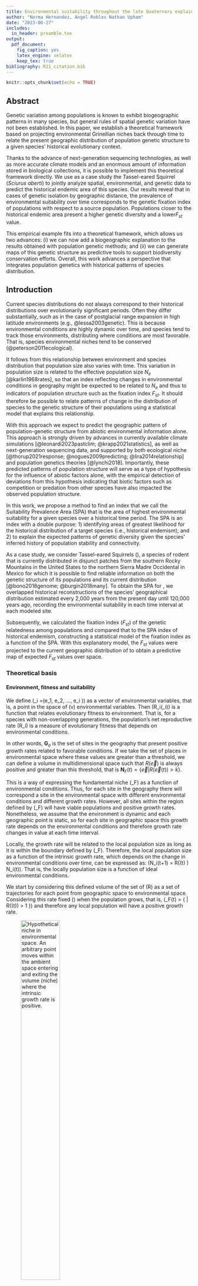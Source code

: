 ```yaml
---
title: Environmental suitability throughout the late Quaternary explains population genetic diversity. 
author: "Norma Hernandez, Angel Robles Nathan Upham"
date: "2023-06-27"
includes:
  in_header: preamble.tex
output: 
  pdf_document:
    fig_caption: yes
    latex_engine: xelatex 
    keep_tex: true
bibliography: R21_citation.bib
---
```


```r
knitr::opts_chunk$set(echo = TRUE)
```

## Abstract

Genetic variation among populations is known to exhibit biogeographic patterns in many species, but general rules of spatial genetic variation have not been established. In this paper, we establish a theoretical framework based on projecting environmental Grinellian niches back through time to relate the present geographic distribution of population genetic structure to a given species' historical evolutionary context. 

Thanks to the advance of next-generation sequencing technologies, as well as more accurate climate models and an enormous amount of information stored in biological collections, it is possible to implement this theoretical framework directly. We use as a case study the Tassel-eared Squirrel (*Sciurus aberti*) to jointly analyze spatial, environmental, and genetic data to predict the historical endemic area of this species. Our results reveal that in cases of genetic isolation by geographic distance, the prevalence of environmental suitability over time corresponds to the genetic fixation index of populations with respect to a source population. Populations closer to the historical endemic area present a higher genetic diversity and a lower$F_{st}$ value. 

This empirical example fits into a theoretical framework, which allows us two advances: (i) we can now add a biogeographic explanation to the results obtained with population genetic methods; and (ii) we can generate maps of this genetic structure as predictive tools to support biodiversity conservation efforts. Overall, this work advances a perspective that integrates population genetics with historical patterns of species distribution.

## Introduction

Current species distributions do not always correspond to their
historical distributions over evolutionarily significant periods. Often they differ substantially, such as in the case of postglacial range expansion in high latitude environments (e.g., @lessa2003genetic). This is because environmental conditions are highly dynamic over time, and species
tend to track those environments, distributing where conditions are most favorable. That is, species environmental niches tend to be conserved (@peterson2011ecological).

It follows from this relationship between environment and species distribution that population size also varies with time. This variation in population size is related to the effective population size $N_e$
[@karlin1968rates], so that an index reflecting changes in environmental
conditions in geography might be expected to be related to $N_e$ and thus to indicators of population structure such as the fixation index
$F_{st}$. It should therefore be possible to relate patterns of change in the distribution of species to the genetic structure of their populations using a statistical model that explains this relationship.

With this approach we expect to predict the geographic pattern of population-genetic structure from abiotic environmental information alone. This approach is strongly driven by advances in currently available climate simulations [@leonardi2023pastclim; @krapp2021statistics], as well as next-generation sequencing data, and supported by both ecological niche [@thorup2021response; @nogues2009predicting; @lira2014relationship] and population genetics theories [@lynchi2018]. Importantly, these predicted patterns of population structure will serve as a type of \textit{a priori} hypothesis for the influence of abiotic factors alone, with the empirical detection of deviations from this hypothesis indicating that biotic factors such as competition or predation from other species have also impacted the observed population structure.

In this work, we propose a method to find an index that we call the Suitability Prevalence Area (SPA) that is the area of highest environmental suitability for a given species over a historical time period. The SPA is an index with a double purpose: 1) identifying areas of greatest likelihood for the historical distribution of a target species (i.e., historical endemism); and 2) to explain the expected patterns of genetic diversity given the species' inferred history of population stability and connectivity. 

As a case study, we consider Tassel-eared Squirrels (\textit{Sciurus aberti}), a species of rodent that is currently distributed in disjunct patches from the southern Rocky Mountains in the United States to the northern Sierra Madre Occidental in Mexico for which it is possible to find reliable information on both the genetic structure of its populations and its current distribution [@bono2018genome; @burgin2018many]. To obtain the SPA for \textit{S. aberti}, we overlapped historical reconstructions of the species' geographical distribution estimated every 2,000 years from the present day until 120,000 years ago, recording the environmental suitability in each time interval at each modeled site.

Subsequently, we calculated the fixation index ($F_{st}$) of the genetic relatedness among populations and compared that to the SPA index of historical endemism, constructing a statistical model of the fixation index as a function of the SPA. With this explanatory model, the $F_{st}$ values were projected to the current geographic distribution of \textit{S. aberti} to obtain a predictive map of expected $F_{st}$ values over space.


### Theoretical basis

#### Environment, fitness and suitability

We define \(\vec{e}_i =(e_1, e_2, ..., e_i )\) as a vector of
environmental variables, that is, a point in the space of \(v\)
environmental variables. Then \(R_i(\vec{e}_i)\) is a function that
relates evolutionary fitness to environment. That is, for a species with
non-overlapping generations, the population's net reproductive rate 
\(R_i\) is a measure of evolutionary fitness that depends on
environmental conditions. 

In other words, $\mathbf{G}_o$ is the set of sites in the geography that present positive growth rates related to favorable conditions. If we take the set of places in environmental space where these values are greater than a threshold, we can define a volume in multidimensional space such that $R(\vec{e})$ is always positive and greater than this threshold, that is $\mathbf{N}_F(t) = \{\vec{e} | R(\vec{e}(t)) > k \}$.

This is a way of expressing the fundamental niche \(\mathbf{N}_F\) as a function of environmental conditions. Thus, for each site in the geography there will
correspond a site in the environmental space with different
environmental conditions and different growth rates. However, all sites
within the region defined by \(\mathbf{N}_F\) will have viable
populations and positive growth rates. Nonetheless, we assume that the environment is dynamic and each geographic point is static, so for each site in
geographic space this growth rate depends on the environmental conditions and
therefore growth rate changes in value at each time interval.

Locally, the growth rate will be related to the local population
size as long as it is within the boundary defined by \(\mathbf{N}_F\).
Therefore, the local population size as a function of the intrinsic growth rate, which depends on the change in environmental conditions over time, can be expressed as:
\(N_i(t+1) = R(\vec{e_i}(t) ) N_i(t)\). That is, the locally population size is a function of ideal environmental conditions.


We start by considering this defined volume of the set of \(R\) as a
set of trajectories for each point from geographic space to
environmental space. Considering this rate fixed \(\mathbf{R}\) when
the population grows, that is,
\(\mathbf{N}_F(t) = \{\vec{e} | R(\vec{e}(t)) > 1 \}\) and therefore
any local population will have a positive growth rate.

![Hypothetical niche in environmental space. An arbitrary point moves within the ambient space entering and exiting the volume (niche) where the intrinsic growth rate is positive.](all_figures/figure_1.png){width=50%}


This equation was proposed by Soberon and Peterson [-@soberon2020shape] to relate demographics to a function of evolutionary fitness and environment. In that study they tested the validity with monthly variables and empirical values on a short time scale. relating life history parameters and the environmental suitability of niche models.


This set can be seen as a convex volume in environmental space and we
relate this growth rate to an environmental suitability function bounded
between \(0\) and \(1\), for example, for a unimodal multivariate probability density function,
it would be equivalent to the distance from the maximum of the function.
That is, the fitness-related environmental suitability can be any
function such that it is \(0\) if \(R_i(\vec{e}_i) > 1\) and \(1\) when
\(R\) is evaluated at the expected value of \(\vec {e}\) for all values
of \(R_i(\vec{e}_i) > 1\). In a practical way, \(\mathbf{N}_F\) is
approximated from points of presence in the geography obtained from
databases, numerically approximating a convex surface with a surface
\(\mathbf{N}_R\) of the environmental space.


Once we have an approximation of this volume, we consider that each
point in the geography is static and has a trajectory in the
environmental space and that for each trajectory, the fitness function
changes and, therefore, the suitability function changes but not
accordingly, in a homogeneous way, if not more so that each site
presents different displacement rates and different demographic rates.

The goal of this theoretical approach is not to know the shape of the function of $R$ but rather to find this local variation relating this value of $R$ and the function $\mathbf{N}_F$ with a function $ S_i(\ vec{e}_i)$ of environmental suitability that can be estimated from known methods of applied mathematics and machine learning (for example the case of Maxent, [@phillips2006maximum]), i.e. :

$$
N_i \propto  S_i(\vec{e}_i)
$$
Population size locally is a function of environmental suitability, where if suitability is $0$ the population is $0$ and if suitability is $1$ the population has a maximum growth rate $R_i(\vec{e}_i)$ in some point of the environmental space.

#### Genetic variation and effective population size

On the other hand, loss of heterozygosity may be related to the amount of genetic variation present in the absence of mutation and selection, so theoretically, one would expect a strong correlation between effective population size and heterozygosity on the basis of population genetics. We start from the assumption that in the absence of gene flow between subpopulations, the rate of fixation by isolation depends on the effective population size $N_e$ when subpopulations diverge from a common ancestor in $t$ generations. [@hedrick2005standardized: @wright1943isolation, @lynchi2018]:

$$
F_{st}(t) = 1 - e^{-kt/N_e } 
$$

where we assume, according to Nei [@nei1986definition], that genetic drift within each subpopulation causes the average heterozygosity between populations ($H_s$) to approach zero ($F_{st} = 1 - H_s/H_t$), i.e., for $t=0$ $F_{st} = 0$ and for very large $t$ the index is $1$.
that is, for $t=0$ $F_{st} = 0$ and for very large $t$ the index is $1$. We have included a constant $k$ without loss of generalization.  

Using $e(x) = \sum_{k=0}^{\infty} \frac{x^k}{k!} = 1 + x + \frac{x^2}{2} + ...$ and leaving to first order for $N_e$ large enough

$$
F_{st} \approx \frac{kt}{N_e} + C
$$

Moreover, the effective population can be estimated as the harmonic mean of the population in a demographic time series [@karlin1968rates] for $\tau$ generations $\frac{1}{N_e} \approx \frac{1}{\tau}\Big({\frac{1}{N_1} + \frac{1}{N_2} + ... + \frac{1}{N_\tau} } \Big)$. We substitute the harmonic mean into the above equation, considering that although the number of generations is not exactly equal to the time of the fixation index, they are expected to be very close:

$$
F_{st} \approx \Big (kt\Big)  \frac{1}{\tau}\sum_{j=1}^{\tau}\frac{1}{N_j} 
$$

#### Relationship between the fixation index and environmental suitability
We can infer locally for each population $N_i$ in the geography expect to be proportional to the environmental suitability for each time considered, 
For simplification in the index we select a $N_i$ population in the geography and infer that locally, this population is proportional to the environmental suitability in each time considered, i. e. $N_{j} \propto S_{j}(\vec{e}_{j})$  (each index $j$ is for the generation time), as we describe above, so we can asume an harmonic mean of suitabilities $\frac{1}{\tau}\sum_{j = 1}^{\tau} \frac{1}{S_j}  = \frac{1}{S}$ and substitue in the previous equation:


$$
F_{st} \approx \Big (kt\Big)  \frac{1}{\tau}\sum_{j=1}^{\tau}\frac{1}{S_j(\vec{e_j})}
$$

We call this harmonic mean of environmental suitability *Suitability prevalence index *($S$) given between $0$ and $1$, since it reflects the rate of population growth as a function of environment over a period of time. Thus we have a way to check that the loss of heterozygosity (through the fixation index $F_{st}$) is inversely proportional to the suitability prevalence for an $i$ site in the geography:


$$
F_{i}^{st}= \frac{\beta_0}{S_i} + \beta_1
$$
If we consider all sites in the available geography, we call this
harmonic mean \emph{Suitability Prevalence Area}
\(\mathbf{S} = \{S_i | S_i > k\}\) (SPA) since we expect that areas
where the \(F_{st}\) is lower are in areas where the prevalence over
time is higher, i.e.~environmental conditions remain suitable for a
significant period of time and therefore no effects of genetic drift of
populations have occurred. Conversely, it is expected that in
populations with a high fixation index value, suitability will not have
prevailed over the same time interval even though conditions currently
exist and populations are present.

## Methods

We summarize our 5 steps predictive approach in the figure 2.

<p align="center">
![Realized niche in environmental space. A point dynamically moves along different time slices](all_figures/figure_2.png){width=30%}
</p>

We propose a method to find the Suitability Prevalence Area (SPA) as an index with a dual purpose: 1) to find endemic areas to delimit the historical distribution of species and 2) to explain patterns of genetic diversity.  

The method for estimating SPA consists of a series of 4 steps:

1. Model the potential distribution of a taxon with present-day environmental conditions and obtain an environmental suitability map.
2. Project the potential distribution model to various environmental scenarios in the past with constant time steps and obtain the environmental suitability for each time scenario.
3. Characterize past analogous climates and retain projections only for sites with climates analogous to the present.
4. Generate a harmonic mean suitability map for all time slices.

Subsequently, one application of the SPA is to explain genetic diversity (the fixation index) as a function of the SPA and project it to the geography. For this it is necessary to perform a series of steps, which consist of:

- Obtain georeferenced points of genetically structured populations with fixation index values.
- Extract values from the SPA map with these points. 
- Perform a linear model of the fixation index value with respect to the SPA.
- With the linear model all SPA values of suitability are interpolated.
- Generate a map with all the values interpolated by the model.

As a case study we consider squirrels (*Sciurus aberti*), a species currently distributed in disjunct patches from the southern Rocky Mountains in the United States to the northern Sierra Madre Occidental in Mexico for which it is possible to find reliable information on both the genetic structure of its populations and its current distribution [@bono2018genome; @burgin2018many]. In order to select this species, we list the following considerations: 

As a case study, we consider squirrels (\emph{Sciurus aberti}), a species
currently distributed in disjunct patches from the southern Rocky
Mountains in the United States to the northern Sierra Madre Occidental
in Mexico for which it is possible to find reliable information on both
the genetic structure of its populations and its current distribution
[@bono2018genome; @burgin2018many]. In order to select this species,
we list the following considerations:

- Since it is a medium-sized mammal (0.5 kg) its identification is easy.
- The subspecies are geographically isolated, since they are found in pine forests surrounded by desert. Therefore we can consider the assumption of isolation by distance [@wright1943isolation]. 
- It has low speciation rate (0.25) [@upham2019inferring], therefore, we assume that its fundamental niche is stable over time.
- There is fixation index information [@bono2018genome] for different populations of the subspecies, which is useful for using SPA as a way to explain genetic differentiation between populations.

### Unique occurrence records 
We have downloaded geographic information on Sciurus aberti from the open access platform Global Biodiversity Information Facility (GBIF). Subsequently, we eliminated duplicate records, those without precise coordinates and those with uncorroborated collection information. Once the unique occurrence records were obtained, we filtered the geographic space in order to avoid overpredictions in the spatial distribution models caused by the agglomeration of occurrence points. The filtering consisted of superimposing the records in the geographic space, then we made 5 latitudinal slices of 5 degrees of separation between each one, from latitude 20 degrees south to latitude 45 degrees north, taking as criteria the known distribution of the species and the ecoregions of North America, level 1 (downloaded from the US Environmental Protection Agency, 2010). Once the geographic space was segmented, we left the same number of records for each band (30 records per band) obtaining a total of 150 unique records of presence.

### Environmental characterization
The environmental information to generate the models, from the present and the reconstruction to the past, was obtained from Pastclim 1.2, an R statistical software package designed to download and manipulate paleoclimatic datasets. In our particular case we chose the Beyer at al. @beyer2020high set as it has environmental information available up to 120 000 BE, significantly evolutionary time, at 2000 year time intervals based on Global Circulation Models HadCM3 [@singarayer2010high] and HadAM3H [@valdes2017bridge].  The environmental dataset has 17 bias-corrected bioclimatic variables, reduced spatial scale and spatial resolution of 0.5°square cells.  

### Accessibility region ($\textbf{M}$).
Species distribution models according to the BAM diagram [@soberon2005interpretation] states that the geographic range occupied by a species ($\textbf{G}_o$) is the region of appropriate assemblages in terms of abiotic conditions. The region $\textbf{M}$ represents in geography areas in which the species has access due to its colonization capabilities and the structure of geographic barriers within a specific period of time [@soberon2009niches].

In this study we selected a set of North American ecoregions for modeling to delimit our Accessibility region. We took into account ecoregions that overlap with the known distribution of the species and also took into account neighboring ecoregions to increase the potential accessibility in projection scenarios to the past. Thus, regions 5, 6, 9, 10, 12, 13 of the level I ecoregions (<https://www.epa.gov/>) were selected.

### Niche models 
#### Current distribution
Estimating niche boundaries for species occurrence is called ecological niche modeling (ENM), and when the emphasis is on geographic distribution, it is known as species distribution modeling (SDM) [@guisan2005predicting; @peterson2012species; @saupe2012variation]. We model the current distribution of S. aberti using the MAXENT 3.4.4 algorithm [@phillips2006maximum], which is a correlative model based on the maximum entropy principle used to estimate species distributions. The output of Maxent is a relative occurrence rate (ROR) interpreted as a probability of habitat suitability given observed environmental conditions by presence-only points [@merow2013practical]. 

The parameterization was performed with the default values of the program with the exception of the "extrapolate" and "clamping" options to avoid artificial extrapolations in the extreme values of the climatic variables used in the models. To calibrate the models we used 70% of the records and the remaining 30% to validate them. 

In order to give statistical certainty and to consider uncertainty, as well as to reduce overfitting and to have a suitable model to extrapolate to past scenarios, 10 replications were performed for each model using a cross-validation with the training data. In the end, the average model of these replications was considered as the result.

We evaluated the statistical significance of the resulting models for the present using the partial ROC test [@peterson2008rethinking], which is a modification of the ROC (receiver Operation Characteristic) test. The results of this test are proportions (ratios) of the area under the curve of the model with respect to a null model, product of repetitions that allow to statistically evaluate the areas under the curve (AUC) in relation to that expected by chance [@peterson2008rethinking], where a value derived by chance would be $0$ and an acceptable value, according to the proportion of minimum omission errors tolerated in the model, would be greater than $1$. A different set of test data was used on the average model of the replicates and in this way the reduction of overfitting was guaranteed.

#### Reconstruction to the past
The average model obtained from Maxent was extrapolated to environmental conditions into the past. Environmental layers were taken from pastclim [@leonardi2023pastclim] in 2000 year time slices to cover a total of 120 000 years. For each scenario into the past, 10 replicates were cross-validated and averaged. For each projection into the past, as well as the model of the present, we generated a binary map at a suitability threshold of 90\% to get an estimate of the area distribution for each time slice in pixels. In addition we fit a locally estimated scatterplot smoothing (loess) model to the time series trend area using the R package stats in order to observe patterns in the area - timeline scatterplot. 


### Suitability Prevalence Area (SPA)
Finally, to generate the SPA, both the average projection of the present and all the average projections of the past are considered. The output files are read in raster format.

A harmonic mean is performed as follows:
For each layer the inverse of each cell value is obtained. Then the inverse values are summed by cells and divided by the number of scenarios. Finally, the inverse of each cell is obtained. It is important to consider that the Maxent outputs may contain very small values close to zero in many cells, for this reason we added a small amount of $0.001$ to all the values in all the maps so that when obtaining the harmonic mean we could have an inverse value for values close to zero without altering the biological sense of environmental suitability.

### Endemic historic Area
To calculate the historic endemic area, the SPA result is taken and a threshold is applied to generate a binary map according to the $mathbf{S}$ equation. This threshold is the proportion of time that pixel has had ideal conditions. For our study, we consider the value of 90\% since for a period of 120 000 years it is a coverage of 100 000 years, which is a significantly evolutionary time to fix genetic patterns at the population level.

### Fixation index as a function of SPA

To test our hypothesis of genetic diversity as a function of environmental suitability prevalence, from a set of genetically structured populations, a matrix of fixation indices between populations is considered. For this work we considerer the data from @bono2018genome. It consideres 10 populations along the known distribution and provides values of $F_st$ between this populations in matrix form. The matrix was transformed into a table as pairs between populations with index values between each pair. The values of the population with itself, i.e. $0$, were included. Subsequently, georeferences were obtained for each population considered in the fixation index matrix. From this geo-referencing the SPA value for each population was extracted. Finally, the SPA value was aligned in the table of fixation index pairs. In total the table has 4 columns: source population, target population, fixation index and SPA of the target population. This table was separated by source population groups to generate a set of linear models between SPA values and fixation indexes $F_{st}$. An analysis was performed for each source population with the hypothesis that the correlation between SPA and fixation index exists and is non-zero if a dispersal process has occurred from the historical endemic area of the taxon.  

### Fixation index projected in geography
The linear model that presents the highest value of $R^2$ is considered suitable to make a geographic projection of the fixation index and observe genetic diversity in geographic space.  To generate this map, the SPA values are taken and a table of coordinates and SPA values is generated for each cell of the raster. The SPA values are then extrapolated to obtain fixation index values from the linear model obtained previously. This column is added to the coordinate table and a raster is generated with the projected $F_{st}$ values. Finally, a cutoff of this raster is performed using a map of the distribution of the species at present with a cutoff threshold of 90% in binary format (where $1 =$presence and $0 =$ absence), since the records of the presence localities were obtained from bases that might contain some errors in the data [@phillips2006maximum].  


## Results

### Current and past distribution
We get the binary maps for all the models in suitability threshold of 0.9 and extract the number of pixels above this threshold in order to get a relative predicted area. Here we show the trend from present (Figure 3A) to past of the the projected area of *Sciurus aberti* along the time line (Figure 3F). The trend pattern exhibits an inverted U-shape, showing that the present area is similar to the 120 000 area, with a maximum in 22 000 coinciding with the Last Glacial Maximum in North America (Figure 3B). We highlight three other notable scenarios, the first local minimum after the interglacial maximum appears in the year 30 000 (Figure 3C) coinciding with a distribution similar to the present but with more suitable regions emerging in New Mexico and Colorado; a local maximum in year 62 000 at the middle of the trend line (Figure 3D), with a more suitable potential distribution towards the south, with conditions disappearing practically everywhere in the United States, except in the border with Sonora, but connecting the area of the Sierra Madre Occidental with Zacatecas, San Luis Potosí and the appearance of a corridor over the Transverse Volcanic Axis (from Jalisco to Tlaxcala); finally we show a minimum area of the whole time series in year 112 000. (Figure 3E), with the disappearance of conditions in practically all the places where there were expansions, preserving conditions only in some places of Chihuahua (Campo Verde and Tutuaca Natural Protected Areas), Durango and Arizona (Prescott and Sedona).


<p align="center">
![A) Species distribution model for *Sciurus aberti* present distribution. B) Relative projected area for SDM in pixels acoording a threshold of 0.9 suitability for each past time-sliced environmental conditions. We can observe a maximum area corresponding to the last interglacial era and an inverted U-shape in the trend of the area along the time considered. Also It can be noted that the actual distribution has similar area to the coditions 120 000 years ago. B) and D) corresponds to distribution peaks along the time scale and C) and E) corresponds to minimum  ](all_figures/figure_3.png){width=100%}
</p>

### SPA and Endemic Historic Area
We get the suitability prevalence area delimited by a 0.5 and 0.9 threshold (Figure 4). The endemic region where the enviornmental conditions 90 \% of the time is the Sierra Madre Occidental, in the limits of Sonora, Chihuahua, Sinaloa and Durango. We correspond this Area to the *Sciurus aberti barbieri* subspecies. Also
is notable that at 0.5 threshold, other regions seems to have stable conditions. We observe the area close to Coronado National Forest as well as Gila National Forest and Mescalero Reservation as suitable areas along time in the United States and some Areas of the Volcanic Belt in Mexico (Puebla, north of Guerrero State and Jalisco.  
<p align="center">
![Suitability prevalence area. Here we observe the harmonic mean of suitability for each pixel along the distribucion from 0 to 1. The bold lines shows the the area when the harmonic mean es above 0.5 threshold (blud line) and 0.9 threshold (black line)](all_figures/figure_4.png){}
</p>

### $F_{st}$ as a funciton of SPA and Fixation index projected in geography

For all the linear regressions performed (Table 1), the only one that had statistical significance is the one for the Sciurus aberti barberi population with an $R^2$ value of $0.794$. 

|          Population          | R squared | p value |
|:----------------------------:|:---------:|:-------:|
|   _S. a. aberti Carson-SFW_  |     0     |  0.962  |
| _S. a. aberti Coconino-Gila_ |   0.131   |  0.304  |
|    _S. a. aberti MT-Zuni_    |   0.002   |  0.894  |
|    _S. a. aberti San Juan_   |     0     |  0.952  |
|        _S. a. barberi_       |   0.794   |  0.001  |
|     _S. a. chuscensis E_     |   0.002   |  0.892  |
|     _S. a. chuscensis W_     |   0.018   |  0.713  |
|   _S. a. ferreus Carson E_   |    0.04   |  0.581  |
|     _S. a. ferreus Pike_     |     0     |  0.967  |
|      _S. a. kaibabensis_     |   0.005   |  0.841  |

It can be noted that S. a. aberti Coconino-Gila had an R-squared value greater than 0 (0.131) but it is not statistically significant. Furthermore, in our approach we imputed the value of the origin with an Fst of zero. To show that the model hypothesis still holds, we performed a regression for barberi without the point of origin imposed (Figure 5b), in addition to eliminating the S. aberti chuscensis populations due to their low uncertainty in georeference, obtaining an R-squared of 0.72 (p value = 0.016). 


```{r, figures-side, fig.show="hold", out.width="50%",  fig.cap="Linear regression for S a. barberi population A) SPA in all populations B) withouth barberi and chusensis populations. We can observe that in both cases the fixation index is explained with the SPA and the hypothesis holds without the imputation of the origin of the population (this means to add a 0 $F_{st}$ value for barberi population)", echo=FALSE}


knitr::include_graphics(c("all_figures/figure_5a.png","all_figures/figure_5b.png"))
```

 
From the model we extrapolated the values from SPA along the geography to new $F_{st}$ values to get a geographical projection of fixation index from *S. a. barberi* population. (Figure 6). The lowest values are close to the Sierra Madre Occidental Area, in the limits of Chihuahua and Sonora States as well as Sinaloa and Durango, score higher near to the Tutuaca Wildlife regue There is also a hotspot between Sonora And arizona, near to Bisbee Arizona in United States as well as Naco Sonora y Mexico.  
   

<p align="center">
![Projection of the $F_{st}$ model to the geography in the actual distribution of *S aberti*](all_figures/figure_6.png){width=80%}
</p>

## Discussion

With the current availability of occurrence data and models of potential
distribution projected to past climate scenarios it is possible to find
geographic patterns of differentiation in populations at an acceptable
resolution (half a degree) that allows us to define sites where the
species can potentially be found but share different degrees of genetic
diversity.. 

Projections of genetic diversity in geography have been made in previous
studies [@van2012mapping]. However in a general way they are
extrapolations of observations, without a predictive model, which with
some explanatory variable behind can explain in a statistically
convincing way the information obtained from population genetics.

We have shown a generalizable protocol for predicting patterns of
population genetics in geography. In this way we link information on the
evolutionary history of a taxon and its ecology. In addition, we provide
a predictive vehicle that generates new geographic information
applicable to decision making in both survey conduct and taxon
conservation.


Thanks to the theoretical support that we have briefly outlined in this
paper, it is possible to explain the explanatory value of the
coefficient of determination for our linear model, $R^{2} = 0.79$,
which is information coming from two completely different sources, but always guided by the premise of the evolutionary process as causal.

These maps represent a turning point in the conception of conservation.
With the tool we propose in this study, it is possible to delimit
conservation sites based on evidence of current and historical
distribution and genetic diversity among different populations.

While many conservation decisions are made on the basis of genetic
diversity, studying the genetic structure of populations at a
macro-scale is often very complicated, and making conservation decisions
based on current distribution without taking into account the historical
distribution of taxa can lead to a misguided conservation strategy.

The generalization of our protocol and its implementation in tools
widely used by biogeography allow its direct implementation in many case
studies with available information, as well as the design of new
questions, e.g.~species assemblages under prevalence of environmental
suitability. A research path was also established on whether the process
of environmental stability over time is related to biodiversity.

It is also noteworthy to mention that in previous taxonomic descriptions, it was taken into account that the distribution of Sciurus aberti was only related to the distribution of Arizona pinus ponderosa. However, there is a consensus on the range of distribution of this pine, which is limited to the southern United States [@hess2020mexican]. Therefore the known distribution of Sciurus aberti is in mixed coniferous forests. This plasticity in the squirrel-pine interaction explains the expansion of the species in interglacial periods and its distribution in warmer periods, such as the current one. However, the low genetic diversity found in places where the squirrel species interact with few pine species could put it at greater risk of climate change that constricts the distribution of p. p. Arizona, especially in the Sky Island region of Arizona.

### References
